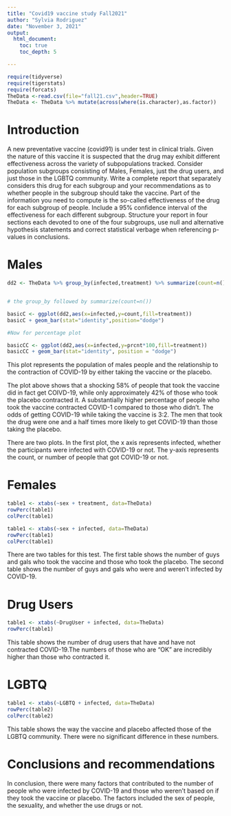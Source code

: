 ```yaml
---
title: "Covid19 vaccine study Fall2021"
author: "Sylvia Rodriguez"
date: "November 3, 2021"
output: 
  html_document:
    toc: true
    toc_depth: 5

---
```


```r
require(tidyverse)
require(tigerstats)
require(forcats)
TheData <-read.csv(file="fall21.csv",header=TRUE)
TheData <- TheData %>% mutate(across(where(is.character),as.factor))
```

# Introduction

A new  preventative vaccine (covid91) is under test in clinical trials. Given the nature of this vaccine it is suspected that the drug may exhibit different effectiveness across the variety of subpopulations tracked. Consider population subgroups consisting of Males, Females, just the drug users, and just those in the LGBTQ community. Write a complete report that separately considers this drug for each subgroup and your recommendations as to whether people in the subgroup should take the vaccine. Part of the information you need to compute is the so-called effectiveness of the drug for each subgroup of people. Include a 95% confidence interval of the effectiveness for each different subgroup. Structure your report in four sections each devoted to one of the four subgroups, use null and alternative hypothesis statements and correct statistical verbage when referencing p-values in conclusions.



# Males

```r
dd2 <- TheData %>% group_by(infected,treatment) %>% summarize(count=n()) %>% mutate(prcnt=count/sum(count))


# the group_by followed by summarize(count=n())

basicC <- ggplot(dd2,aes(x=infected,y=count,fill=treatment))
basicC + geom_bar(stat="identity",position="dodge")

#Now for percentage plot

basicCC <- ggplot(dd2,aes(x=infected,y=prcnt*100,fill=treatment)) 
basicCC + geom_bar(stat="identity", position = "dodge")
```

This plot represents the population of males people and the relationship to the contraction of COVID-19 by either taking the vaccine or the placebo. 

The plot above shows that a shocking 58% of people that took the vaccine did in fact get COIVD-19, while only approximately 42% of those who took the placebo contracted it. A substantially higher percentage of people who took the vaccine contracted COVID-1 compared to those who didn't. The odds of getting COVID-19 while taking the vaccine is 3:2. The men that took the drug were one and a half times more likely to get COVID-19 than those taking the placebo. 

There are two plots. In the first plot, the x axis represents infected, whether the participants were infected with COVID-19 or not. The y-axis represents the count, or number of people that got COVID-19 or not. 


# Females

```r
table1 <- xtabs(~sex + treatment, data=TheData)
rowPerc(table1)
colPerc(table1)
```
```r
table1 <- xtabs(~sex + infected, data=TheData)
rowPerc(table1)
colPerc(table1)
```


There are two tables for this test. The first table shows the number of guys and gals who took the vaccine and those who took the placebo. The second table shows the number of guys and gals who were and weren't infected by COVID-19. 


# Drug Users

```r
table1 <- xtabs(~DrugUser + infected, data=TheData)
rowPerc(table1)
```

This table shows the number of drug users that have and have not contracted COVID-19.The numbers of those who are "OK" are incredibly higher than those who contracted it. 

# LGBTQ

```r
table1 <- xtabs(~LGBTQ + infected, data=TheData)
rowPerc(table2)
colPerc(table2)
```


This table shows the way the vaccine and placebo affected those of the LGBTQ community. There were no significant difference in these numbers. 

# Conclusions and recommendations

In conclusion, there were many factors that contributed to the number of people who were infected by COVID-19 and those who weren't based on if they took the vaccine or placebo. The factors included the sex of people, the sexuality, and whether the use drugs or not. 
